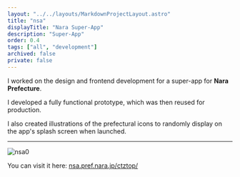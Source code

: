 ```yaml
---
layout: "../../layouts/MarkdownProjectLayout.astro"
title: "nsa"
displayTitle: "Nara Super-App"
description: "Super-App"
order: 0.4
tags: ["all", "development"]
archived: false
private: false
---
```


I worked on the design and frontend development for a super-app for **Nara Prefecture**.

I developed a fully functional prototype, which was then reused for production.

I also created illustrations of the prefectural icons to randomly display on the app's splash screen when launched.

---


<section>
  <Image src={nsa0} alt="nsa0" />
  <p>
    You can visit it here:
    <a href="https://nsa.pref.nara.jp/ctztop/" class="underline">
      nsa.pref.nara.jp/ctztop/
    </a>
  </p>
</section>
